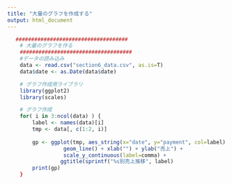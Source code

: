 ```yaml
---
title: "大量のグラフを作成する"
output: html_document
---
```



```r
 　####################################
    # 大量のグラフを作る
    ####################################
    #データの読み込み
    data <- read.csv("section6_data.csv", as.is=T)
    data$date <- as.Date(data$date)

    # グラフ作成用ライブラリ
    library(ggplot2)
    library(scales)

    # グラフ作成
    for( i in 3:ncol(data) ) {
        label <- names(data)[i]
        tmp <- data[, c(1:2, i)]
        
        gp <- ggplot(tmp, aes_string(x="date", y="payment", col=label) + 
                  geom_line() + xlab("") + ylab("売上") +
                  scale_y_continuous(label=comma) +
                 ggtitle(sprintf("%s別売上推移", label)
        print(gp)
    }

```
